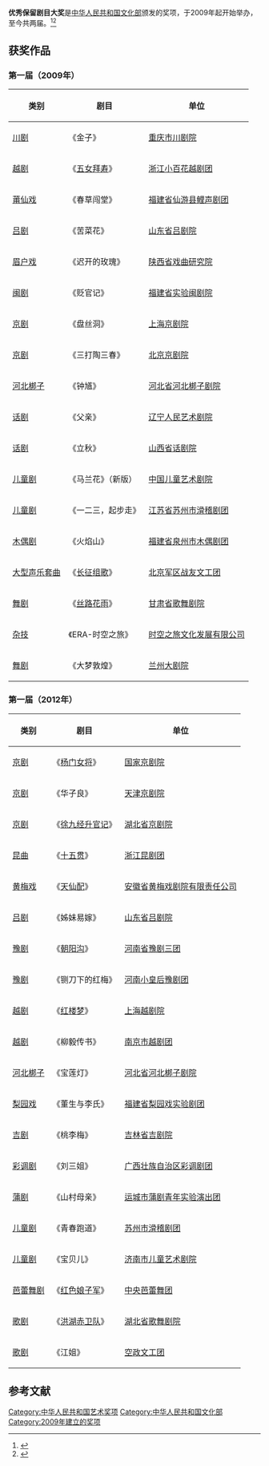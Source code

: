 '''优秀保留剧目大奖'''是[[中华人民共和国文化部|中华人民共和国文化部]]颁发的奖项，于2009年起开始举办，至今共两届。<ref>{{cite web|url=http://www.gov.cn/gzdt/2009-12/17/content_1489398.htm|title=文化部隆重举行首届优秀保留剧目大奖表彰大会|date=2009-12-17|publisher=中国政府网|accessdate=2016-02-02|archive-date=2019-09-14|archive-url=https://web.archive.org/web/20190914161219/http://www.gov.cn/gzdt/2009-12/17/content_1489398.htm|dead-url=no}}</ref><ref>{{Cite web|url=http://www.chinanews.com/cul/2012/11-20/4344103.shtml|title=蔡武:优秀保留剧目大奖评奖是文艺评价机制重大改进|date=2012-11-20|publisher=中国新闻网|accessdate=2016-02-02|archive-date=2019-09-13|archive-url=https://web.archive.org/web/20190913050324/http://www.chinanews.com/cul/2012/11-20/4344103.shtml|dead-url=no}}</ref>

== 获奖作品 ==
=== 第一届（2009年） ===
{| class="wikitable"
|-
! 类别 !! 剧目 !! 单位
|-
| [[川剧|川剧]] || 《金子》 || [[重庆市川剧院|重庆市川剧院]]
|-
| [[越剧|越剧]] || 《[[五女拜寿|五女拜寿]]》 || [[浙江小百花越剧团|浙江小百花越剧团]]
|-
| [[莆仙戏|莆仙戏]] || 《春草闯堂》 || [[福建省仙游县鲤声剧团|福建省仙游县鲤声剧团]]
|-
| [[吕剧|吕剧]] || 《苦菜花》 || [[山东省吕剧院|山东省吕剧院]]
|-
| [[眉户戏|眉户戏]] || 《迟开的玫瑰》 || [[陕西省戏曲研究院|陕西省戏曲研究院]]
|-
| [[闽剧|闽剧]] || 《贬官记》 || [[福建省实验闽剧院|福建省实验闽剧院]]
|-
| [[京剧|京剧]] || 《盘丝洞》 || [[上海京剧院|上海京剧院]]
|-
| [[京剧|京剧]] || 《三打陶三春》 || [[北京京剧院|北京京剧院]]
|-
| [[河北梆子|河北梆子]] || 《钟馗》 || [[河北省河北梆子剧院|河北省河北梆子剧院]]
|-
| [[话剧|话剧]] || 《父亲》 || [[辽宁人民艺术剧院|辽宁人民艺术剧院]]
|-
| [[话剧|话剧]] || 《立秋》 || [[山西省话剧院|山西省话剧院]]
|-
| [[儿童剧|儿童剧]] || 《马兰花》（新版） || [[中国儿童艺术剧院|中国儿童艺术剧院]]
|-
| [[儿童剧|儿童剧]] || 《一二三，起步走》 || [[江苏省苏州市滑稽剧团|江苏省苏州市滑稽剧团]]
|-
| [[木偶剧|木偶剧]] || 《火焰山》 || [[福建省泉州市木偶剧团|福建省泉州市木偶剧团]]
|-
| [[声乐套曲|大型声乐套曲]] || 《[[长征组歌|长征组歌]]》 || [[北京军区战友文工团|北京军区战友文工团]]
|-
| [[舞剧|舞剧]] || 《[[丝路花雨|丝路花雨]]》 || [[甘肃省歌舞剧院|甘肃省歌舞剧院]]
|-
| [[杂技|杂技]] || 《ERA-时空之旅》 || [[时空之旅文化发展有限公司|时空之旅文化发展有限公司]]
|-
| [[舞剧|舞剧]] || 《大梦敦煌》 || [[兰州大剧院|兰州大剧院]]
|}

=== 第一届（2012年） ===
{| class="wikitable"
|-
! 类别 !! 剧目 !! 单位
|-
| [[京剧|京剧]] || 《[[杨门女将_(京剧)|杨门女将]]》 || [[国家京剧院|国家京剧院]]
|-
| [[京剧|京剧]] || 《华子良》 || [[天津京剧院|天津京剧院]]
|-
| [[京剧|京剧]] || 《[[徐九经升官记|徐九经升官记]]》 || [[湖北省京剧院|湖北省京剧院]]
|-
| [[昆曲|昆曲]] || 《[[十五贯|十五贯]]》 || [[浙江昆剧团|浙江昆剧团]]
|-
| [[黄梅戏|黄梅戏]] || 《[[天仙配_(黄梅戏电影)|天仙配]]》 || [[安徽省黄梅戏剧院有限责任公司|安徽省黄梅戏剧院有限责任公司]]
|-
| [[吕剧|吕剧]] || 《姊妹易嫁》 || [[山东省吕剧院|山东省吕剧院]]
|-
| [[豫剧|豫剧]] || 《[[朝阳沟_(豫剧)|朝阳沟]]》 || [[河南省豫剧三团|河南省豫剧三团]]
|-
| [[豫剧|豫剧]] || 《铡刀下的红梅》 || [[河南小皇后豫剧团|河南小皇后豫剧团]]
|-
| [[越剧|越剧]] || 《[[红楼梦_(越剧)|红楼梦]]》 || [[上海越剧院|上海越剧院]]
|-
| [[越剧|越剧]] || 《柳毅传书》 || [[南京市越剧团|南京市越剧团]]
|-
| [[河北梆子|河北梆子]] || 《宝莲灯》 || [[河北省河北梆子剧院|河北省河北梆子剧院]]
|-
| [[梨园戏|梨园戏]] || 《董生与李氏》 || [[福建省梨园戏实验剧团|福建省梨园戏实验剧团]]
|-
| [[吉剧|吉剧]] || 《桃李梅》 || [[吉林省吉剧院|吉林省吉剧院]]
|-
| [[彩调剧|彩调剧]] || 《刘三姐》 || [[广西壮族自治区彩调剧团|广西壮族自治区彩调剧团]]
|-
| [[蒲剧|蒲剧]] || 《山村母亲》 || [[运城市蒲剧青年实验演出团|运城市蒲剧青年实验演出团]]
|-
| [[儿童剧|儿童剧]] || 《青春跑道》 || [[苏州市滑稽剧团|苏州市滑稽剧团]]
|-
| [[儿童剧|儿童剧]] || 《宝贝儿》 || [[济南市儿童艺术剧院|济南市儿童艺术剧院]]
|-
| [[芭蕾舞剧|芭蕾舞剧]] || 《[[红色娘子军|红色娘子军]]》 || [[中央芭蕾舞团|中央芭蕾舞团]]
|-
| [[歌剧|歌剧]] || 《[[洪湖赤卫队|洪湖赤卫队]]》 || [[湖北省歌舞剧院|湖北省歌舞剧院]]
|-
| [[歌剧|歌剧]] || 《江姐》 || [[空政文工团|空政文工团]]
|}

== 参考文献 ==
{{reflist}}

[[Category:中华人民共和国艺术奖项|Category:中华人民共和国艺术奖项]]
[[Category:中华人民共和国文化部|Category:中华人民共和国文化部]]
[[Category:2009年建立的奖项|Category:2009年建立的奖项]]